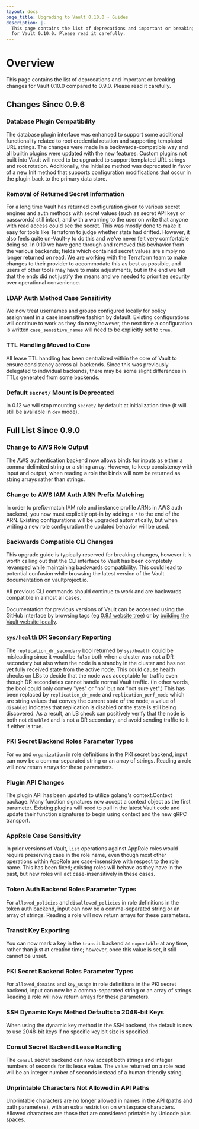 ```yaml
---
layout: docs
page_title: Upgrading to Vault 0.10.0 - Guides
description: |-
  This page contains the list of deprecations and important or breaking changes
  for Vault 0.10.0. Please read it carefully.
---
```


# Overview

This page contains the list of deprecations and important or breaking changes
for Vault 0.10.0 compared to 0.9.0. Please read it carefully.

## Changes Since 0.9.6

### Database Plugin Compatibility

The database plugin interface was enhanced to support some additional
functionality related to root credential rotation and supporting templated
URL strings. The changes were made in a backwards-compatible way and all
builtin plugins were updated with the new features. Custom plugins not built
into Vault will need to be upgraded to support templated URL strings and
root rotation. Additionally, the Initialize method was deprecated in favor
of a new Init method that supports configuration modifications that occur in
the plugin back to the primary data store.

### Removal of Returned Secret Information

For a long time Vault has returned configuration given to various secret
engines and auth methods with secret values (such as secret API keys or
passwords) still intact, and with a warning to the user on write that anyone
with read access could see the secret. This was mostly done to make it easy for
tools like Terraform to judge whether state had drifted. However, it also feels
quite un-Vault-y to do this and we've never felt very comfortable doing so. In
0.10 we have gone through and removed this bevhavior from the various backends;
fields which contained secret values are simply no longer returned on read. We
are working with the Terraform team to make changes to their provider to
accommodate this as best as possible, and users of other tools may have to make
adjustments, but in the end we felt that the ends did not justify the means and
we needed to prioritize security over operational convenience.

### LDAP Auth Method Case Sensitivity

We now treat usernames and groups configured locally for policy assignment in a
case insensitive fashion by default. Existing configurations will continue to
work as they do now; however, the next time a configuration is written
`case_sensitive_names` will need to be explicitly set to `true`.

### TTL Handling Moved to Core

All lease TTL handling has been centralized within the core of Vault to ensure
consistency across all backends. Since this was previously delegated to
individual backends, there may be some slight differences in TTLs generated
from some backends.

### Default `secret/` Mount is Deprecated

In 0.12 we will stop mounting `secret/` by default at initialization time (it
will still be available in `dev` mode).

## Full List Since 0.9.0

### Change to AWS Role Output

The AWS authentication backend now allows binds for inputs as either a
comma-delimited string or a string array. However, to keep consistency with
input and output, when reading a role the binds will now be returned as string
arrays rather than strings.

### Change to AWS IAM Auth ARN Prefix Matching

In order to prefix-match IAM role and instance profile ARNs in AWS auth
backend, you now must explicitly opt-in by adding a `*` to the end of the ARN.
Existing configurations will be upgraded automatically, but when writing a new
role configuration the updated behavior will be used.

### Backwards Compatible CLI Changes

This upgrade guide is typically reserved for breaking changes, however it
is worth calling out that the CLI interface to Vault has been completely
revamped while maintaining backwards compatibility. This could lead to
potential confusion while browsing the latest version of the Vault
documentation on vaultproject.io.

All previous CLI commands should continue to work and are backwards
compatible in almost all cases.

Documentation for previous versions of Vault can be accessed using
the GitHub interface by browsing tags (eg [0.9.1 website tree](https://github.com/hashicorp/vault/tree/v0.9.1/website)) or by
[building the Vault website locally](https://github.com/hashicorp/vault/tree/v0.9.1/website#running-the-site-locally).

### `sys/health` DR Secondary Reporting

The `replication_dr_secondary` bool returned by `sys/health` could be
misleading since it would be `false` both when a cluster was not a DR secondary
but also when the node is a standby in the cluster and has not yet fully
received state from the active node. This could cause health checks on LBs to
decide that the node was acceptable for traffic even though DR secondaries
cannot handle normal Vault traffic. (In other words, the bool could only convey
"yes" or "no" but not "not sure yet".) This has been replaced by
`replication_dr_mode` and `replication_perf_mode` which are string values that
convey the current state of the node; a value of `disabled` indicates that
replication is disabled or the state is still being discovered. As a result, an
LB check can positively verify that the node is both not `disabled` and is not
a DR secondary, and avoid sending traffic to it if either is true.

### PKI Secret Backend Roles Parameter Types

For `ou` and `organization` in role definitions in the PKI secret backend,
input can now be a comma-separated string or an array of strings. Reading a
role will now return arrays for these parameters.

### Plugin API Changes

The plugin API has been updated to utilize golang's context.Context package.
Many function signatures now accept a context object as the first parameter.
Existing plugins will need to pull in the latest Vault code and update their
function signatures to begin using context and the new gRPC transport.

### AppRole Case Sensitivity

In prior versions of Vault, `list` operations against AppRole roles would
require preserving case in the role name, even though most other operations
within AppRole are case-insensitive with respect to the role name. This has
been fixed; existing roles will behave as they have in the past, but new roles
will act case-insensitively in these cases.

### Token Auth Backend Roles Parameter Types

For `allowed_policies` and `disallowed_policies` in role definitions in the
token auth backend, input can now be a comma-separated string or an array of
strings. Reading a role will now return arrays for these parameters.

### Transit Key Exporting

You can now mark a key in the `transit` backend as `exportable` at any time,
rather than just at creation time; however, once this value is set, it still
cannot be unset.

### PKI Secret Backend Roles Parameter Types

For `allowed_domains` and `key_usage` in role definitions in the PKI secret
backend, input can now be a comma-separated string or an array of strings.
Reading a role will now return arrays for these parameters.

### SSH Dynamic Keys Method Defaults to 2048-bit Keys

When using the dynamic key method in the SSH backend, the default is now to use
2048-bit keys if no specific key bit size is specified.

### Consul Secret Backend Lease Handling

The `consul` secret backend can now accept both strings and integer numbers of
seconds for its lease value. The value returned on a role read will be an
integer number of seconds instead of a human-friendly string.

### Unprintable Characters Not Allowed in API Paths

Unprintable characters are no longer allowed in names in the API (paths and
path parameters), with an extra restriction on whitespace characters. Allowed
characters are those that are considered printable by Unicode plus spaces.
